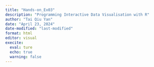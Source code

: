 ```yaml
---
title: "Hands-on_Ex03"
description: "Programming Interactive Data Visualisation with R"
author: "Tai Qiu Yan"
date: "April 23, 2024"
date-modified: "last-modified"
format: html
editor: visual
execite:
  eval: ture
  echo: true
  warning: false
---
```


